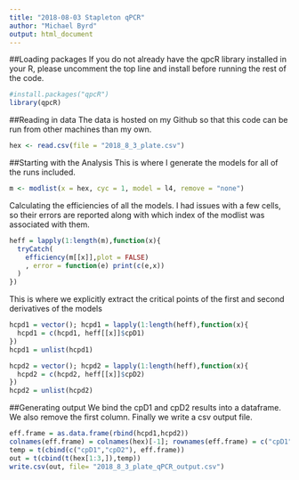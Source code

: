 ```yaml
---
title: "2018-08-03 Stapleton qPCR"
author: "Michael Byrd"
output: html_document
---
```

##Loading packages
If you do not already have the qpcR library installed in your R, please uncomment the top line and install before running the rest of the code.
```r
#install.packages("qpcR")
library(qpcR)
```
##Reading in data
The data is hosted on my Github so that this code can be run from other machines than my own.
```r
hex <- read.csv(file = "2018_8_3_plate.csv")
```
##Starting with the Analysis
This is where I generate the models for all of the runs included. 
```r
m <- modlist(x = hex, cyc = 1, model = l4, remove = "none")
```
Calculating the efficiencies of all the models. I had issues with a few cells, so their errors are reported along with which index of the modlist was associated with them.
```r
heff = lapply(1:length(m),function(x){
  tryCatch(
    efficiency(m[[x]],plot = FALSE)
    , error = function(e) print(c(e,x))
  )
})
```
This is where we explicitly extract the critical points of the first and second derivatives of the models
```r
hcpd1 = vector(); hcpd1 = lapply(1:length(heff),function(x){
  hcpd1 = c(hcpd1, heff[[x]]$cpD1)
})
hcpd1 = unlist(hcpd1)

hcpd2 = vector(); hcpd2 = lapply(1:length(heff),function(x){
  hcpd2 = c(hcpd2, heff[[x]]$cpD2)
})
hcpd2 = unlist(hcpd2)
```
##Generating output
We bind the cpD1 and cpD2 results into a dataframe. We also remove the first column. Finally we write a csv output file.
```r
eff.frame = as.data.frame(rbind(hcpd1,hcpd2))
colnames(eff.frame) = colnames(hex)[-1]; rownames(eff.frame) = c("cpD1","cpD2")
temp = t(cbind(c("cpD1","cpD2"), eff.frame))
out = t(cbind(t(hex[1:3,]),temp))
write.csv(out, file= "2018_8_3_plate_qPCR_output.csv")
```
